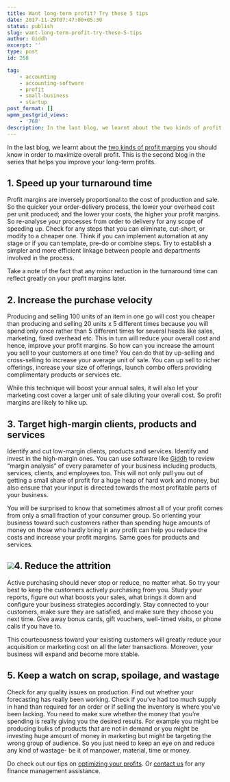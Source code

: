 ```yaml
---
title: Want long-term profit? Try these 5 tips
date: 2017-11-29T07:47:00+05:30
status: publish
slug: want-long-term-profit-try-these-5-tips
author: Giddh
excerpt: ''
type: post
id: 268

tag:
    - accounting
    - accounting-software
    - profit
    - small-business
    - startup
post_format: []
wpmm_postgrid_views:
    - '768'
description: In the last blog, we learnt about the two kinds of profit margins you should know in order to maximize overall profit. This is the second blog in the
---
```

In the last blog, we learnt about the [two kinds of profit margins](https://giddh.com/blog/the-two-kinds-of-profit-margins-every-small-business-needs-to-know) you should know in order to maximize overall profit. This is the second blog in the series that helps you improve your long-term profits.

**1. Speed up your turnaround time**
------------------------------------

Profit margins are inversely proportional to the cost of production and sale. So the quicker your order-delivery process, the lower your overhead cost per unit produced; and the lower your costs, the higher your profit margins. So re-analyse your processes from order to delivery for any scope of speeding up. Check for any steps that you can eliminate, cut-short, or modify to a cheaper one. Think if you can implement automation at any stage or if you can template, pre-do or combine steps. Try to establish a simpler and more efficient linkage between people and departments involved in the process.

Take a note of the fact that any minor reduction in the turnaround time can reflect greatly on your profit margins later.

**2. Increase the purchase velocity**
-------------------------------------

Producing and selling 100 units of an item in one go will cost you cheaper than producing and selling 20 units x 5 different times because you will spend only once rather than 5 different times for several heads like sales, marketing, fixed overhead etc. This in turn will reduce your overall cost and hence, improve your profit margins. So how can you increase the amount you sell to your customers at one time? You can do that by up-selling and cross-selling to increase your average unit of sale. You can up sell to richer offerings, increase your size of offerings, launch combo offers providing complimentary products or services etc.

While this technique will boost your annual sales, it will also let your marketing cost cover a larger unit of sale diluting your overall cost. So profit margins are likely to hike up.

**3. Target high-margin clients, products and services**
--------------------------------------------------------

Identify and cut low-margin clients, products and services. Identify and invest in the high-margin ones. You can use software like [Giddh](https://giddh.com) to review “margin analysis” of every parameter of your business including products, services, clients, and employees too. This will not only pull you out of getting a small share of profit for a huge heap of hard work and money, but also ensure that your input is directed towards the most profitable parts of your business.

You will be surprised to know that sometimes almost all of your profit comes from only a small fraction of your consumer group. So orienting your business toward such customers rather than spending huge amounts of money on those who hardly bring in any profit can help you reduce the costs and increase your profit margins. Same goes for products and services.

<img class="wp-block-image size-large" src = "https://miro.medium.com/max/2112/1*Rur3q_Gp8NCZvp-EK0-QOg.jpeg"/>**4. Reduce the attrition**
---------------------------

Active purchasing should never stop or reduce, no matter what. So try your best to keep the customers actively purchasing from you. Study your reports, figure out what boosts your sales, what brings it down and configure your business strategies accordingly. Stay connected to your customers, make sure they are satisfied, and make sure they choose you next time. Give away bonus cards, gift vouchers, well-timed visits, or phone calls if you have to.

This courteousness toward your existing customers will greatly reduce your acquisition or marketing cost on all the later transactions. Moreover, your business will expand and become more stable.

**5. Keep a watch on scrap, spoilage, and wastage**
---------------------------------------------------

Check for any quality issues on production. Find out whether your forecasting has really been working. Check if you’ve had too much supply in hand than required for an order or if selling the inventory is where you’ve been lacking. You need to make sure whether the money that you’re spending is really giving you the desired results. For example you might be producing bulks of products that are not in demand or you might be investing huge amount of money in marketing but might be targeting the wrong group of audience. So you just need to keep an eye on and reduce any kind of wastage- be it of manpower, material, time or money.

Do check out our tips on [optimizing your profits](https://giddh.com/blog/how-to-optimize-profit). Or [contact us](https://giddh.com) for any finance management assistance.